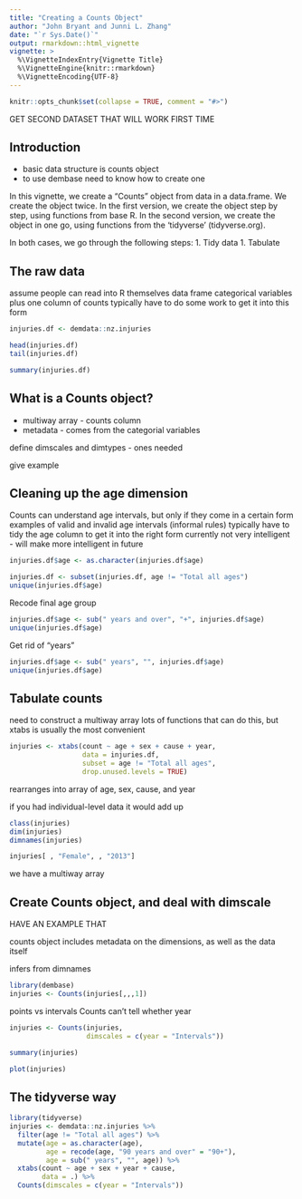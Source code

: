 ```yaml
---
title: "Creating a Counts Object"
author: "John Bryant and Junni L. Zhang"
date: "`r Sys.Date()`"
output: rmarkdown::html_vignette
vignette: >
  %\VignetteIndexEntry{Vignette Title}
  %\VignetteEngine{knitr::rmarkdown}
  %\VignetteEncoding{UTF-8}
---
```


```r
knitr::opts_chunk$set(collapse = TRUE, comment = "#>")
```

GET SECOND DATASET THAT WILL WORK FIRST TIME

## Introduction 

- basic data structure is counts object
- to use dembase need to know how to create one


In this vignette, we create a "Counts" object from data in a data.frame.  We create the object twice.  In the first version, we create the object step by step, using functions from base R.  In the second version, we create the object in one go, using functions from the 'tidyverse' (tidyverse.org).

In both cases, we go through the following steps:
    1. Tidy data
    1. Tabulate



## The raw data

assume people can read into R themselves
data frame
categorical variables plus one column of counts
typically have to do some work to get it into this form


```r
injuries.df <- demdata::nz.injuries
```


```r
head(injuries.df)
tail(injuries.df)
```

```r
summary(injuries.df)
```


## What is a Counts object?

- multiway array - counts column
- metadata - comes from the categorial variables

define dimscales and dimtypes - ones needed

give example




## Cleaning up the age dimension

Counts can understand age intervals, but only if they come in a certain form
examples of valid and invalid age intervals (informal rules)
typically have to tidy the age column to get it into the right form
currently not very intelligent - will make more intelligent in future

```r
injuries.df$age <- as.character(injuries.df$age)
```

```r
injuries.df <- subset(injuries.df, age != "Total all ages")
unique(injuries.df$age)
```

Recode final age group
```r
injuries.df$age <- sub(" years and over", "+", injuries.df$age)
unique(injuries.df$age)
```

Get rid of "years"

```r
injuries.df$age <- sub(" years", "", injuries.df$age)
unique(injuries.df$age)
```

## Tabulate counts

need to construct a multiway array
lots of functions that can do this, but xtabs is usually the most convenient

```r
injuries <- xtabs(count ~ age + sex + cause + year,
                  data = injuries.df,
                  subset = age != "Total all ages",
                  drop.unused.levels = TRUE)
```

rearranges into array of age, sex, cause, and year

if you had individual-level data it would add up


```r
class(injuries)
dim(injuries)
dimnames(injuries)
```

```r
injuries[ , "Female", , "2013"]
```

we have a multiway array

## Create Counts object, and deal with dimscale

HAVE AN EXAMPLE THAT

counts object includes metadata on the dimensions, as well as the data itself

infers from dimnames

```r
library(dembase)
injuries <- Counts(injuries[,,,1])
```
points vs intervals
Counts can't tell whether year 


```r
injuries <- Counts(injuries,
                   dimscales = c(year = "Intervals"))
```

```r
summary(injuries)
```

```r
plot(injuries)
```


## The tidyverse way

```r
library(tidyverse)
injuries <- demdata::nz.injuries %>%
  filter(age != "Total all ages") %>%
  mutate(age = as.character(age),
         age = recode(age, "90 years and over" = "90+"),
         age = sub(" years", "", age)) %>%
  xtabs(count ~ age + sex + year + cause,
        data = .) %>%
  Counts(dimscales = c(year = "Intervals"))
```


